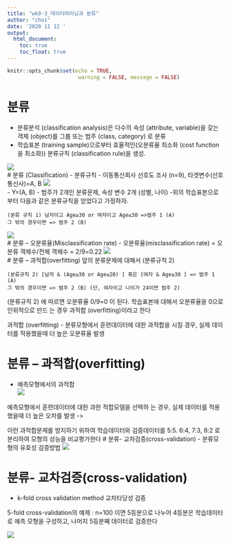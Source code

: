 ```yaml
---
title: "wk9-3_데이터마이닝과 분류"
author: "choi"
date: '2020 11 12 '
output:
  html_document:
    toc: true
    toc_float: true
---
```


```r
knitr::opts_chunk$set(echo = TRUE,
                       warning = FALSE, message = FALSE)
```

# 분류
- 분류분석 (classification analysis)은 다수의 속성 (attribute, variable)을 갖는 객체 (object)를 그룹 또는 범주 (class, category) 로 분류
- 학습표본 (training sample)으로부터 효율적인(오분류율 최소화 (cost function을 최소화)) 분류규칙 (classification rule)을 생성.

![](img./1.png)  
# 분류 (Classification) - 분류규칙
- 이동통신회사 선호도 조사 (n=9), 타겟변수(선호통신사)=A, B
![](img./2.png)  
- Y=(A, B) - 범주가 2개인 분류문제, 속성 변수 2개 (성별, 나이)
-위의 학습표본으로부터 다음과 같은 분류규칙을 얻었다고 가정하자. 
```
(분류 규칙 1) 남자이고 Age≥30 or 여자이고 Age≤30 =>범주 1 (A)
그 밖의 경우이면 => 범주 2 (B)
```
![](img./3.png)  
# 분류 – 오분류율(Misclassification rate)
- 오분류율(misclassification rate) = 오분류 객체수/전체 객체수 = 2/9=0.22
![](img./4.png)   
# 분류 – 과적합(overfitting)
앞의 분류문제에 대해서 (분류규칙 2)
```
(분류규칙 2) [남자 & (Age≥30 or Age≤20) ] 혹은 [여자 & Age≥30 ] => 범주 1 (A)
그 밖의 경우이면 => 범주 2 (B) (단, 여자이고 나이가 24이면 범주 2)
```
(분류규칙 2) 에 따르면 오분류율 0/9=0 이 된다. 학습표본에 대해서 오분류율을 0으로 인위적으로 만드
는 경우 과적합 (overfitting)이라고 한다

과적합 (overfitting) 
- 분류모형에서 훈련데이터에 대한 과적합을 시킬 경우, 실제 데이터를 적용했을때 더 높은 오분류율 발생

# 분류 – 과적합(overfitting)
- 예측모형에서의 과적합  
![](img./5.png)   

예측모형에서 훈련데이터에 대한 과한 적합모델을 선택하
는 경우, 실제 데이터를 적용했을때 더 높은 오차를 발생
->

이런 과적합문제를 방지하기 위하여
학습데이터와 검증데이터를 5:5. 6:4, 7:3, 8:2 로 분리하여
모형의 성능을 비교평가한다
# 분류- 교차검증(cross-validation)
- 분류모형의 유효성 검증방법
![](img./6.png)   

# 분류- 교차검증(cross-validation)
- k-fold cross validation method 교차타당성 검증

5-fold cross-validation의 예제 : n=100 이면 5등분으로 나누어 4등분은 학습데이터로 예측
모형을 구성하고, 나머지 5등분째 데이터로 검증한다

![](img./7.png) 